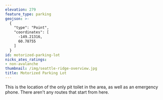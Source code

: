 ```yaml
---
elevation: 279
feature_type: parking
geojson: >-
  {
    "type": "Point",
    "coordinates": [
      -149.21316,
      60.78755
    ]
  }
id: motorized-parking-lot
nicks_ates_ratings:
- non-avalanche
thumbnail: /img/seattle-ridge-overview.jpg
title: Motorized Parking Lot
---
```


This is the location of the only pit toilet in the area, as well as
an emergency phone. There aren't any routes that start from here.